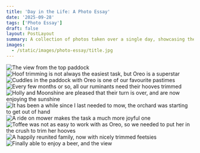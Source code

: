 ```yaml
---
title: 'Day in the Life: A Photo Essay'
date: '2025-09-28'
tags: ['Photo Essay']
draft: false
layout: PostLayout
summary: A collection of photos taken over a single day, showcasing the beauty as well as the challenges
images:
  - /static/images/photo-essay/title.jpg
---
```


  ![The view from the top paddock](/static/images/photo-essay/establishing.jpg)
  ![Hoof trimming is not always the easiest task, but Oreo is a superstar](/static/images/photo-essay/context.jpg)
  ![Cuddles in the paddock with Oreo is one of our favourite pastimes](/static/images/photo-essay/1.jpg)
  ![Every few months or so, all our ruminants need their hooves trimmed](/static/images/photo-essay/2.jpg)
  ![Holly and Moonshine are pleased that their turn is over, and are now enjoying the sunshine](/static/images/photo-essay/3.jpg)
  ![It has been a while since I last needed to mow, the orchard was starting to get out of hand](/static/images/photo-essay/4.jpg)
  ![A ride on mower makes the task a much more joyful one](/static/images/photo-essay/5.jpg)
  ![Toffee was not as easy to work with as Oreo, so we needed to put her in the crush to trim her hooves](/static/images/photo-essay/6.jpg)
  ![A happily reunited family, now with nicely trimmed feetsies](/static/images/photo-essay/7.jpg)
  ![Finally able to enjoy a beer, and the view](/static/images/photo-essay/8.jpg)